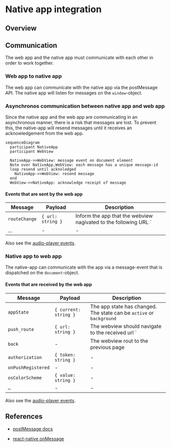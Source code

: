 
# Native app integration

## Overview



## Communication

The web app and the native app must communicate
with each other in order to work together.

### Web app to native app

The web app can communicate with the native app
via the postMessage API. The native app will
listen for messages on the `window`-object.

### Asynchronos communication between native app and web app

Since the native app and the web app are communicating in an asynchronous manner, there is a risk that messages are lost. 
To prevent this, the native-app will resend messages until it receives an acknowledgement from the web app.

```mermaid
sequenceDiagram
  participant NativeApp
  participant WebView

  NativeApp->>WebView: message event on document element
  Note over NativeApp,WebView: each message has a unique message-id
  loop resend until acknoledged
    NativeApp->>WebView: resend message
  end
  WebView->>NativeApp: acknowledge receipt of message
```

#### Events that are sent by the web app

| Message | Payload | Description |
| --- | --- | --- |
| `routeChange` | `{ url: string }` | Inform the app that the webview nagivated to the following URL ` |
| … | - | - |

Also see the [audio-player events](/architecture/app/audio-player).

### Native app to web app

The native-app can communicate with the app via a
message-event that is dispatched on the 
`document`-object.

#### Events that are received by the web app

| Message | Payload | Description |
| --- | --- | --- |
| `appState` | `{ current: string }` | The app state has changed. The state can be `active` or `background` |
| `push_route` | `{ url: string }` | The webview should navigate to the received url ` |
| `back` | - | The webview rout to the previous page |
| `authorization` | `{ token: string }` | - |
| `onPushRegistered` | - | - |
| `osColorScheme` | `{ value: string }` | - |
| `…` | - | - |

Also see the [audio-player events](/architecture/app/audio-player).




## References

- [postMessage docs](https://github.com/react-native-webview/react-native-webview/blob/master/docs/Reference.md#postmessagestr)

- [react-native onMessage](https://github.com/react-native-webview/react-native-webview/blob/master/docs/Reference.md#onmessage)


